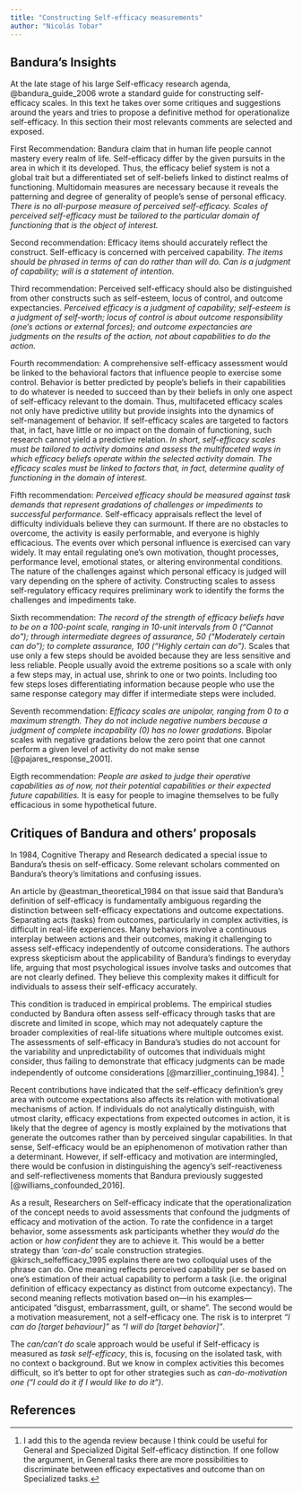 ```yaml
---
title: "Constructing Self-efficacy measurements"
author: "Nicolás Tobar"
---
```


## Bandura's Insights

At the late stage of his large Self-efficacy research agenda, @bandura_guide_2006 wrote a standard guide for constructing self-efficacy scales. In this text he takes over some critiques and suggestions around the years and tries to propose a definitive method for operationalize self-efficacy. In this section their most relevants comments are selected and exposed.

First Recommendation: Bandura claim that in human life people cannot mastery every realm of life. Self-efficacy differ by the given pursuits in the area in which it its developed. Thus, the efficacy belief system is not a global trait but a differentiated set of self-beliefs linked to distinct realms of functioning. Multidomain measures are necessary because it reveals the patterning and degree of generality of people's sense of personal efficacy. *There is no all-purpose measure of perceived self-efficacy. Scales of perceived self-efficacy must be tailored to the particular domain of functioning that is the object of interest.*

Second recommendation: Efficacy items should accurately reflect the construct. Self-efficacy is concerned with perceived capability. *The items should be phrased in terms of can do rather than will do. Can is a judgment of capability; will is a statement of intention.*

Third recommendation: Perceived self-efficacy should also be distinguished from other constructs such as self-esteem, locus of control, and outcome expectancies. *Perceived efficacy is a judgment of capability; self-esteem is a judgment of self-worth; locus of control is about outcome responsibility (one's actions or external forces); and outcome expectancies are judgments on the results of the action, not about capabilities to do the action.*

Fourth recommendation: A comprehensive self-efficacy assessment would be linked to the behavioral factors that influence people to exercise some control. Behavior is better predicted by people's beliefs in their capabilities to do whatever is needed to succeed than by their beliefs in only one aspect of self-efficacy relevant to the domain. Thus, multifaceted efficacy scales not only have predictive utility but provide insights into the dynamics of self-management of behavior. If self-efficacy scales are targeted to factors that, in fact, have little or no impact on the domain of functioning, such research cannot yield a predictive relation. *In short, self-efficacy scales must be tailored to activity domains and assess the multifaceted ways in which efficacy beliefs operate within the selected activity domain. The efficacy scales must be linked to factors that, in fact, determine quality of functioning in the domain of interest.*

Fifth recommendation: *Perceived efficacy should be measured against task demands that represent gradations of challenges or impediments to successful performance.* Self-efficacy appraisals reflect the level of difficulty individuals believe they can surmount. If there are no obstacles to overcome, the activity is easily performable, and everyone is highly efficacious. The events over which personal influence is exercised can vary widely. It may entail regulating one's own motivation, thought processes, performance level, emotional states, or altering environmental conditions. The nature of the challenges against which personal efficacy is judged will vary depending on the sphere of activity. Constructing scales to assess self-regulatory efficacy requires preliminary work to identify the forms the challenges and impediments take.

Sixth recommendation: *The record of the strength of efficacy beliefs have to be on a 100-point scale, ranging in 10-unit intervals from 0 ("Cannot do"); through intermediate degrees of assurance, 50 ("Moderately certain can do"); to complete assurance, 100 ("Highly certain can do").* Scales that use only a few steps should be avoided because they are less sensitive and less reliable. People usually avoid the extreme positions so a scale with only a few steps may, in actual use, shrink to one or two points. Including too few steps loses differentiating information because people who use the same response category may differ if intermediate steps were included.

Seventh recommendation: *Efficacy scales are unipolar, ranging from 0 to a maximum strength. They do not include negative numbers because a judgment of complete incapability (0) has no lower gradations.* Bipolar scales with negative gradations below the zero point that one cannot perform a given level of activity do not make sense [@pajares_response_2001].

Eigth recommendation: *People are asked to judge their operative capabilities as of now, not their potential capabilities or their expected future capabilities.* It is easy for people to imagine themselves to be fully efficacious in some hypothetical future.

## Critiques of Bandura and others' proposals

In 1984, Cognitive Therapy and Research dedicated a special issue to Bandura's thesis on self-efficacy. Some relevant scholars commented on Bandura's theory's limitations and confusing issues.

An article by @eastman_theoretical_1984 on that issue said that Bandura's definition of self-efficacy is fundamentally ambiguous regarding the distinction between self-efficacy expectations and outcome expectations. Separating acts (tasks) from outcomes, particularly in complex activities, is difficult in real-life experiences. Many behaviors involve a continuous interplay between actions and their outcomes, making it challenging to assess self-efficacy independently of outcome considerations. The authors express skepticism about the applicability of Bandura's findings to everyday life, arguing that most psychological issues involve tasks and outcomes that are not clearly defined. They believe this complexity makes it difficult for individuals to assess their self-efficacy accurately.

This condition is traduced in empirical problems. The empirical studies conducted by Bandura often assess self-efficacy through tasks that are discrete and limited in scope, which may not adequately capture the broader complexities of real-life situations where multiple outcomes exist. The assessments of self-efficacy in Bandura's studies do not account for the variability and unpredictability of outcomes that individuals might consider, thus failing to demonstrate that efficacy judgments can be made independently of outcome considerations [@marzillier_continuing_1984]. [^04_construct_scales-1]

[^04_construct_scales-1]: I add this to the agenda review because I think could be useful for General and Specialized Digital Self-efficacy distinction. If one follow the argument, in General tasks there are more possibilities to discriminate between efficacy expectatives and outcome than on Specialized tasks.

Recent contributions have indicated that the self-efficacy definition's grey area with outcome expectations also affects its relation with motivational mechanisms of action. If individuals do not analytically distinguish, with utmost clarity, efficacy expectations from expected outcomes in action, it is likely that the degree of agency is mostly explained by the motivations that generate the outcomes rather than by perceived singular capabilities. In that sense, Self-efficacy would be an epiphenomenon of motivation rather than a determinant. However, if self-efficacy and motivation are intermingled, there would be confusion in distinguishing the agency's self-reactiveness and self-reflectiveness moments that Bandura previously suggested [@williams_confounded_2016].

As a result, Researchers on Self-efficacy indicate that the operationalization of the concept needs to avoid assessments that confound the judgments of efficacy and motivation of the action. To rate the confidence in a target behavior, some assessments ask participants whether they *would do* the action or *how confident* they are to achieve it. This would be a better strategy than *'can-do'* scale construction strategies. @kirsch_selfefficacy_1995 explains there are two colloquial uses of the phrase can do. One meaning reflects perceived capability per se based on one's estimation of their actual capability to perform a task (i.e. the original definition of efficacy expectancy as distinct from outcome expectancy). The second meaning reflects motivation based on---in his examples---anticipated "disgust, embarrassment, guilt, or shame". The second would be a motivation measurement, not a self-efficacy one. The risk is to interpret *"I can do \[target behaviour\]"* as *"I will do \[target behavior\]"*.

The *can/can't do* scale approach would be useful if Self-efficacy is measured as *task self-efficacy*, this is, focusing on the isolated task, with no context o background. But we know in complex activities this becomes difficult, so it's better to opt for other strategies such as *can-do-motivation one ("I could do it if I would like to do it")*.

## References {.unnumbered}
